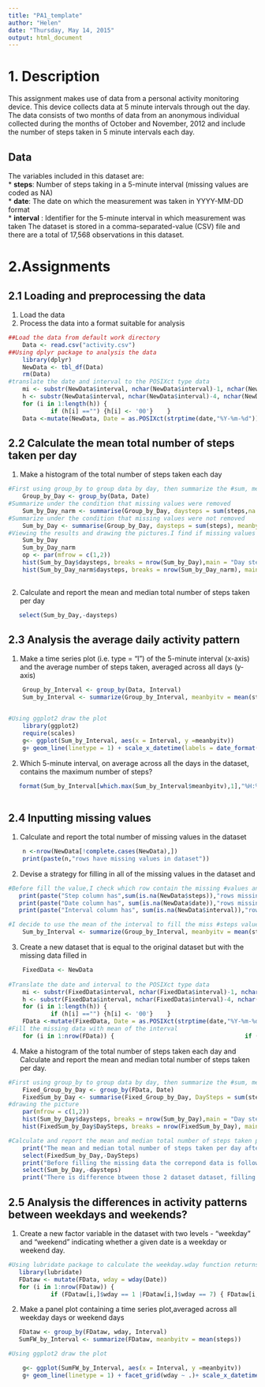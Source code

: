 ```yaml
---
title: "PA1_template"
author: "Helen"
date: "Thursday, May 14, 2015"
output: html_document
---
```

# 1. Description  
This assignment makes use of data from a personal activity monitoring device. This device collects data at 5 minute intervals through out the day. The data consists of two months of data from an anonymous individual collected during the months of October and November, 2012 and include the number of steps taken in 5 minute intervals each day.  

## Data    

The variables included in this dataset are:  
 * **steps**: Number of steps taking in a 5-minute interval (missing values are coded as NA)  
 * **date**: The date on which the measurement was taken in YYYY-MM-DD format  
 * **interval** : Identifier for the 5-minute interval in which measurement was taken 
The dataset is stored in a comma-separated-value (CSV) file and there are a total of 17,568 observations in this dataset.

# 2.Assignments    
## 2.1 Loading and preprocessing the data   
1. Load the data 
2. Process the data  into a format suitable for analysis

```r
##Load the data from default work directory 
    Data <- read.csv("activity.csv")        
##Using dplyr package to analysis the data
    library(dplyr)
    NewData <- tbl_df(Data)
    rm(Data)
#translate the date and interval to the POSIXct type data
    mi <- substr(NewData$interval, nchar(NewData$interval)-1, nchar(NewData$interval))
    h <- substr(NewData$interval, nchar(NewData$interval)-4, nchar(NewData$interval)-2)
    for (i in 1:length(h)) {
            if (h[i] =="") {h[i] <- '00'}    }
    Data <-mutate(NewData, Date = as.POSIXct(strptime(date,"%Y-%m-%d")),Interval = as.POSIXct(strptime(paste(h,mi,sep=":"),"%H:%M")))

```

## 2.2 Calculate the mean total number of steps taken per day  
1. Make a histogram of the total number of steps taken each day  

```r
#First using group_by to group data by day, then summarize the #sum, mean and median of each day with and without missing value , finally use hist function to drawing those 2 maps to analysis the difference
    Group_by_Day <- group_by(Data, Date)
#Summarize under the condition that missing values were removed
    Sum_by_Day_narm <- summarise(Group_by_Day, daysteps = sum(steps,na.rm = TRUE), meanbyday = mean(steps, na.rm = TRUE), medianbyday = median(steps, na.rm = TRUE))
#Summarize under the condition that missing values were not removed
    Sum_by_Day <- summarise(Group_by_Day, daysteps = sum(steps), meanbyday = mean(steps), medianbyday = median(steps))
#Viewing the results and drawing the pictures.I find if missing values were removed, the 0 values would added and influence the mean value.So, I would using the missing value at the following analysis
    Sum_by_Day
    Sum_by_Day_narm
    op <- par(mfrow = c(1,2))
    hist(Sum_by_Day$daysteps, breaks = nrow(Sum_by_Day),main = "Day steps with NA", xlab = "Avg Steps per Day")
    hist(Sum_by_Day_narm$daysteps, breaks = nrow(Sum_by_Day_narm), main = "Day steps with Na.rm",xlab = "Avg Steps per Day")   
          
```
2. Calculate and report the mean and median total number of steps taken per day  
```r
   select(Sum_by_Day,-daysteps)
```
## 2.3 Analysis the average daily activity pattern  
1. Make a time series plot (i.e. type = "l") of the 5-minute interval (x-axis) and the average number of steps taken, averaged across all days (y-axis)  


```r
    Group_by_Interval <- group_by(Data, Interval)   
    Sum_by_Interval <- summarize(Group_by_Interval, meanbyitv = mean(steps, na.rm = T))


#Using ggplot2 draw the plot
    library(ggplot2)
    require(scales)
    g<- ggplot(Sum_by_Interval, aes(x = Interval, y =meanbyitv))
    g+ geom_line(linetype = 1) + scale_x_datetime(labels = date_format("%H:%M"), breaks = date_breaks("2 hours")) + labs(title = "Average Daily Activity Pattern") + labs(x = "Interval", y = "Mean steps") 
```

2. Which 5-minute interval, on average across all the days in the dataset, contains the maximum number of steps?  
```r
   format(Sum_by_Interval[which.max(Sum_by_Interval$meanbyitv),1],"%H:%M") 
    
```

## 2.4 Inputting missing values  
1. Calculate and report the total number of missing values in the dataset  
```r
    n <-nrow(NewData[!complete.cases(NewData),])
    print(paste(n,"rows have missing values in dataset"))
```
2. Devise a strategy for filling in all of the missing values in the dataset and   
```r

#Before fill the value,I check which row contain the missing #values and find they only exist in step column.
   print(paste("Step column has",sum(is.na(NewData$steps)),"rows missing value"))  
   print(paste("Date column has", sum(is.na(NewData$date)),"rows missing value"))  
   print(paste("Interval column has", sum(is.na(NewData$interval)),"rows missing value"))

#I decide to use the mean of the interval to fill the miss #steps values.The variane 'Group_by_Interval' I defined before store the data grouped by interval. I use summarize function to calculate the mean of each interval.
    Sum_by_Interval <- summarize(Group_by_Interval, meanbyitv = mean(steps, na.rm = T))
```

3. Create a new dataset that is equal to the original dataset but with the missing data filled in  

```r
    FixedData <- NewData
    
#Translate the date and interval to the POSIXct type data
    mi <- substr(FixedData$interval, nchar(FixedData$interval)-1, nchar(FixedData$interval))
    h <- substr(FixedData$interval, nchar(FixedData$interval)-4, nchar(FixedData$interval)-2)
    for (i in 1:length(h)) {
            if (h[i] =="") {h[i] <- '00'}    }
    FData <-mutate(FixedData, Date = as.POSIXct(strptime(date,"%Y-%m-%d")),Interval = as.POSIXct(strptime(paste(h,mi,sep=":"),"%H:%M")))
#Fill the missing data with mean of the interval
    for (i in 1:nrow(FData)) {                                     if (is.na(FData$steps[i])) {     FData[i,1] <- Sum_by_Interval[which(Sum_by_Interval$Interval== FData$Interval[i]),2]   }            } 

```

4. Make a histogram of the total number of steps taken each day and Calculate and report the mean and median total number of steps taken per day.   

```r
#First using group_by to group data by day, then summarize the #sum, mean and median of each day, finally use plot function #to drawing the map
    Fixed_Group_by_Day <- group_by(FData, Date)
    FixedSum_by_Day <- summarise(Fixed_Group_by_Day, DaySteps = sum(steps), MeanbyDay = mean(steps), MedianbyDay = median(steps))
#drawing the picture
    par(mfrow = c(1,2))
    hist(Sum_by_Day$daysteps, breaks = nrow(Sum_by_Day),main = "Day steps with NA", xlab = "Avg Steps per Day with NA")
    hist(FixedSum_by_Day$DaySteps, breaks = nrow(FixedSum_by_Day), main = "Avg Day steps After Filling NA",xlab = "Avg Steps per Day")

#Calculate and report the mean and median total number of steps taken per day. There is difference btween those 2 dataset dataset
    print("The mean and median total number of steps taken per day after filling the missing data is following")
    select(FixedSum_by_Day,-DaySteps)
    print("Before filling the missing data the correpond data is following")  
    select(Sum_by_Day,-daysteps)
    print("There is difference btween those 2 dataset dataset, filling the missing data increase the whole values of dataset")
```

## 2.5 Analysis the differences in activity patterns between weekdays and weekends?  
1. Create a new factor variable in the dataset with two levels - "weekday" and "weekend" indicating whether a given date is a weekday or weekend day.
```r
#Using lubridate package to calculate the weekday.wday function returns the day of the week as a decimal number (01-07, Sunday is 1, Saturday is 7).
   library(lubridate)
   FDataw <- mutate(FData, wday = wday(Date))
   for (i in 1:nrow(FDataw)) {
            if (FDataw[i,]$wday == 1 |FDataw[i,]$wday == 7) { FDataw[i,]$wday <- 'weekend'} else { FDataw[i,]$wday <- 'weekday'}    }
```

2. Make a panel plot containing a time series plot,averaged across all weekday days or weekend days
```r
   FDataw <- group_by(FDataw, wday, Interval)
   SumFW_by_Interval <- summarize(FDataw, meanbyitv = mean(steps))

#Using ggplot2 draw the plot

    g<- ggplot(SumFW_by_Interval, aes(x = Interval, y =meanbyitv))
    g+ geom_line(linetype = 1) + facet_grid(wday ~ .)+ scale_x_datetime(labels = date_format("%H:%M"), breaks = date_breaks("2 hours")) + labs(title = "Analysis of Weekday and Weekend Activity Pattern") + labs(x = "Interval", y = "Average Number of Steps ") 

```
